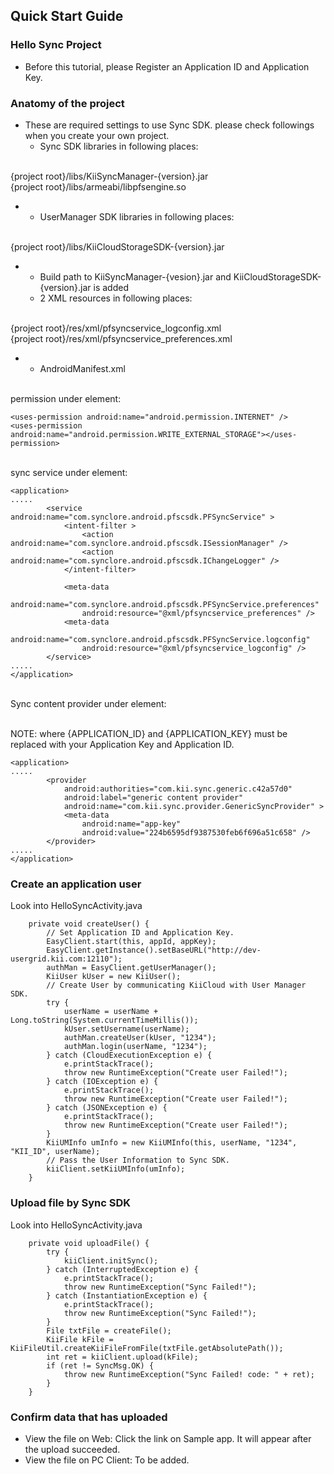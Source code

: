 
== Quick Start Guide ==

=== Hello Sync Project ===
* Before this tutorial, please Register an Application ID and Application Key.

=== Anatomy of the project ===

* These are required settings to use Sync SDK. please check followings when you create your own project.
** Sync SDK libraries in following places:
<br/>
{project root}/libs/KiiSyncManager-{version}.jar
<br/>
{project root}/libs/armeabi/libpfsengine.so
** UserManager SDK libraries in following places:
<br/>
{project root}/libs/KiiCloudStorageSDK-{version}.jar
** Build path to KiiSyncManager-{vesion}.jar and&nbsp;KiiCloudStorageSDK-{version}.jar is added
** 2 XML resources in following places:
<br/>
{project root}/res/xml/pfsyncservice_logconfig.xml
<br/>
{project root}/res/xml/pfsyncservice_preferences.xml
** AndroidManifest.xml
<br/>
permission under <manifest> element:
<pre>
<uses-permission android:name="android.permission.INTERNET" />
<uses-permission android:name="android.permission.WRITE_EXTERNAL_STORAGE"></uses-permission>
</pre>
<br/>
sync service under <application> element:
<pre>
<application>
.....
        <service android:name="com.synclore.android.pfscsdk.PFSyncService" >
            <intent-filter >
                <action android:name="com.synclore.android.pfscsdk.ISessionManager" />
                <action android:name="com.synclore.android.pfscsdk.IChangeLogger" />
            </intent-filter>

            <meta-data
                android:name="com.synclore.android.pfscsdk.PFSyncService.preferences"
                android:resource="@xml/pfsyncservice_preferences" />
            <meta-data
                android:name="com.synclore.android.pfscsdk.PFSyncService.logconfig"
                android:resource="@xml/pfsyncservice_logconfig" />
        </service>
.....
</application>
</pre>

<br/>
Sync content provider under <application> element:

<br/>
NOTE: where {APPLICATION_ID} and {APPLICATION_KEY} must be replaced with your Application Key and Application ID.
<pre>
<application>
.....
        <provider
            android:authorities="com.kii.sync.generic.c42a57d0"
            android:label="generic content provider"
            android:name="com.kii.sync.provider.GenericSyncProvider" >
            <meta-data
                android:name="app-key"
                android:value="224b6595df9387530feb6f696a51c658" />
        </provider>
.....
</application>
</pre>

=== Create an application user ===

Look into HelloSyncActivity.java
<pre>
    private void createUser() {
        // Set Application ID and Application Key.
        EasyClient.start(this, appId, appKey);
        EasyClient.getInstance().setBaseURL("http://dev-usergrid.kii.com:12110");
        authMan = EasyClient.getUserManager();
        KiiUser kUser = new KiiUser();
        // Create User by communicating KiiCloud with User Manager SDK.
        try {
            userName = userName + Long.toString(System.currentTimeMillis());
            kUser.setUsername(userName);
            authMan.createUser(kUser, "1234");
            authMan.login(userName, "1234");
        } catch (CloudExecutionException e) {
            e.printStackTrace();
            throw new RuntimeException("Create user Failed!");
        } catch (IOException e) {
            e.printStackTrace();
            throw new RuntimeException("Create user Failed!");
        } catch (JSONException e) {
            e.printStackTrace();
            throw new RuntimeException("Create user Failed!");
        }
        KiiUMInfo umInfo = new KiiUMInfo(this, userName, "1234", "KII_ID", userName);
        // Pass the User Information to Sync SDK.
        kiiClient.setKiiUMInfo(umInfo);
    }
</pre>

=== Upload file by Sync SDK ===

Look into HelloSyncActivity.java
<pre>
    private void uploadFile() {
        try {
            kiiClient.initSync();
        } catch (InterruptedException e) {
            e.printStackTrace();
            throw new RuntimeException("Sync Failed!");
        } catch (InstantiationException e) {
            e.printStackTrace();
            throw new RuntimeException("Sync Failed!");
        }
        File txtFile = createFile();
        KiiFile kFile = KiiFileUtil.createKiiFileFromFile(txtFile.getAbsolutePath());
        int ret = kiiClient.upload(kFile);
        if (ret != SyncMsg.OK) {
            throw new RuntimeException("Sync Failed! code: " + ret);
        }
    }
</pre>

=== Confirm data that has uploaded ===

* View the file on Web: Click the link on Sample app. It will appear after the upload succeeded.
* View the file on PC Client: To be added.
